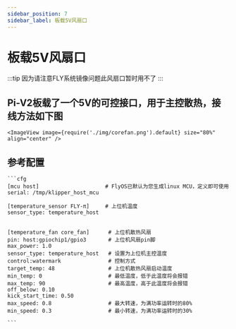 ```yaml
---
sidebar_position: 7
sidebar_label: 板载5V风扇口
---
```


# 板载5V风扇口

:::tip
因为请注意FLY系统镜像问题此风扇口暂时用不了
:::

## Pi-V2板载了一个5V的可控接口，用于主控散热，接线方法如下图

    <ImageView image={require('./img/corefan.png').default} size="80%" align="center" />

## 参考配置

    ```cfg
    [mcu host]                     # FlyOS已默认为您生成linux MCU，定义即可使用           
    serial: /tmp/klipper_host_mcu 

    [temperature_sensor FLY-π]     # 上位机温度
    sensor_type: temperature_host


    [temperature_fan core_fan]      # 上位机散热风扇
    pin: host:gpiochip1/gpio3       # 上位机风扇pin脚
    max_power: 1.0
    sensor_type: temperature_host   # 设置为上位机主控温度
    control:watermark               # 控制方式
    target_temp: 48                 # 上位机散热风扇启动温度
    min_temp: 0                     # 最低温度，低于此温度将会报错
    max_temp: 90                    # 最高温度，高于此温度将会报错
    off_below: 0.10
    kick_start_time: 0.50
    max_speed: 0.8                  # 最大转速，为满功率运转时的80%
    min_speed: 0.3                  # 最小转速，为满功率运转时的30%

    ```
